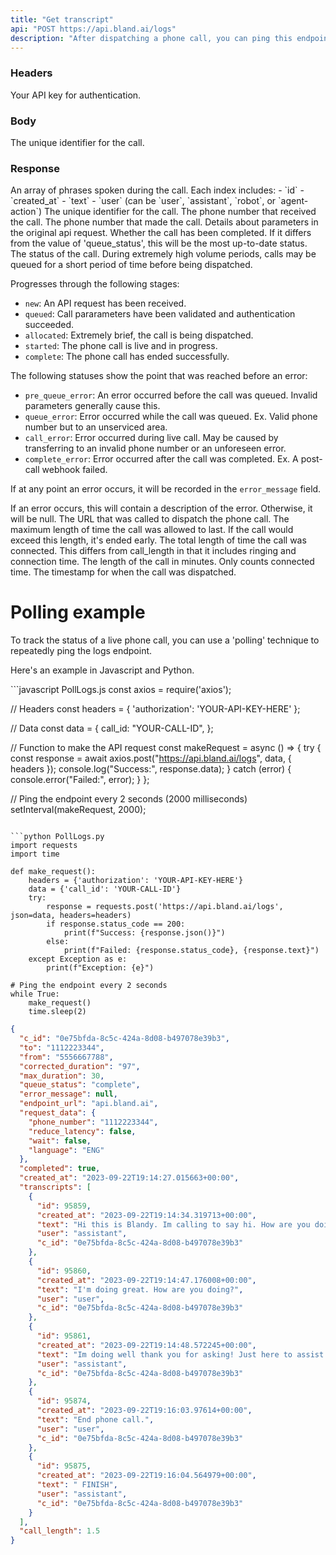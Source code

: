 ```yaml
---
title: "Get transcript"
api: "POST https://api.bland.ai/logs"
description: "After dispatching a phone call, you can ping this endpoint repeatedly (e.g. every two seconds) to get live updates. View the example below."
---
```


### Headers

<ParamField header="authorization" type="string" required>
  Your API key for authentication.
</ParamField>

### Body

<ParamField body="call_id" type="string" required>
  The unique identifier for the call.
</ParamField>

### Response

<ResponseField name="transcripts" type="array of objects">
  An array of phrases spoken during the call. Each index includes: - `id` - `created_at` - `text` - `user` (can be
  `user`, `assistant`, `robot`, or `agent-action`)
</ResponseField>

<ResponseField name="c_id" type="number">
  The unique identifier for the call.
</ResponseField>

<ResponseField name="to" type="string">
  The phone number that received the call.
</ResponseField>

<ResponseField name="from" type="string">
  The phone number that made the call.
</ResponseField>

<ResponseField name="request_data" type="object">
  Details about parameters in the original api request.
</ResponseField>

<ResponseField name="completed" type="boolean">
  Whether the call has been completed. If it differs from the value of 'queue_status', this will be the most up-to-date
  status.
</ResponseField>

<ResponseField name="queue_status" type="string">
  The status of the call. During extremely high volume periods, calls may be queued for a short period of time before being dispatched.

Progresses through the following stages:

- `new`: An API request has been received.
- `queued`: Call pararameters have been validated and authentication succeeded.
- `allocated`: Extremely brief, the call is being dispatched.
- `started`: The phone call is live and in progress.
- `complete`: The phone call has ended successfully.

The following statuses show the point that was reached before an error:

- `pre_queue_error`: An error occurred before the call was queued. Invalid parameters generally cause this.
- `queue_error`: Error occurred while the call was queued. Ex. Valid phone number but to an unserviced area.
- `call_error`: Error occurred during live call. May be caused by transferring to an invalid phone number or an unforeseen error.
- `complete_error`: Error occurred after the call was completed. Ex. A post-call webhook failed.

If at any point an error occurs, it will be recorded in the `error_message` field.

</ResponseField>

<ResponseField name="error_message" type="string or null">
  If an error occurs, this will contain a description of the error. Otherwise, it will be null.
</ResponseField>

<ResponseField name="endpoint_url" type="string">
  The URL that was called to dispatch the phone call.
</ResponseField>

<ResponseField name="max_duration" type="number">
  The maximum length of time the call was allowed to last. If the call would exceed this length, it's ended early.
</ResponseField>

<ResponseField name="corrected_duration" type="number">
  The total length of time the call was connected. This differs from call_length in that it includes ringing and
  connection time.
</ResponseField>

<ResponseField name="call_length" type="number">
  The length of the call in minutes. Only counts connected time.
</ResponseField>

<ResponseField name="created_at" type="string">
  The timestamp for when the call was dispatched.
</ResponseField>

# Polling example

To track the status of a live phone call, you can use a 'polling' technique to repeatedly ping the logs endpoint.

Here's an example in Javascript and Python.

<CodeGroup>
```javascript PollLogs.js
const axios = require('axios');

// Headers
const headers = {
'authorization': 'YOUR-API-KEY-HERE'
};

// Data
const data = {
call_id: "YOUR-CALL-ID",
};

// Function to make the API request
const makeRequest = async () => {
try {
const response = await axios.post("https://api.bland.ai/logs", data, { headers });
console.log("Success:", response.data);
} catch (error) {
console.error("Failed:", error);
}
};

// Ping the endpoint every 2 seconds (2000 milliseconds)
setInterval(makeRequest, 2000);

````

```python PollLogs.py
import requests
import time

def make_request():
    headers = {'authorization': 'YOUR-API-KEY-HERE'}
    data = {'call_id': 'YOUR-CALL-ID'}
    try:
        response = requests.post('https://api.bland.ai/logs', json=data, headers=headers)
        if response.status_code == 200:
            print(f"Success: {response.json()}")
        else:
            print(f"Failed: {response.status_code}, {response.text}")
    except Exception as e:
        print(f"Exception: {e}")

# Ping the endpoint every 2 seconds
while True:
    make_request()
    time.sleep(2)
````

</CodeGroup>

<ResponseExample>

```json Response
{
  "c_id": "0e75bfda-8c5c-424a-8d08-b497078e39b3",
  "to": "1112223344",
  "from": "5556667788",
  "corrected_duration": "97",
  "max_duration": 30,
  "queue_status": "complete",
  "error_message": null,
  "endpoint_url": "api.bland.ai",
  "request_data": {
    "phone_number": "1112223344",
    "reduce_latency": false,
    "wait": false,
    "language": "ENG"
  },
  "completed": true,
  "created_at": "2023-09-22T19:14:27.015663+00:00",
  "transcripts": [
    {
      "id": 95859,
      "created_at": "2023-09-22T19:14:34.319713+00:00",
      "text": "Hi this is Blandy. Im calling to say hi. How are you doing today?",
      "user": "assistant",
      "c_id": "0e75bfda-8c5c-424a-8d08-b497078e39b3"
    },
    {
      "id": 95860,
      "created_at": "2023-09-22T19:14:47.176008+00:00",
      "text": "I'm doing great. How are you doing?",
      "user": "user",
      "c_id": "0e75bfda-8c5c-424a-8d08-b497078e39b3"
    },
    {
      "id": 95861,
      "created_at": "2023-09-22T19:14:48.572245+00:00",
      "text": "Im doing well thank you for asking! Just here to assist you with any questions or concerns you may have. How can I help you today?",
      "user": "assistant",
      "c_id": "0e75bfda-8c5c-424a-8d08-b497078e39b3"
    },
    {
      "id": 95874,
      "created_at": "2023-09-22T19:16:03.97614+00:00",
      "text": "End phone call.",
      "user": "user",
      "c_id": "0e75bfda-8c5c-424a-8d08-b497078e39b3"
    },
    {
      "id": 95875,
      "created_at": "2023-09-22T19:16:04.564979+00:00",
      "text": " FINISH",
      "user": "assistant",
      "c_id": "0e75bfda-8c5c-424a-8d08-b497078e39b3"
    }
  ],
  "call_length": 1.5
}
```

</ResponseExample>
